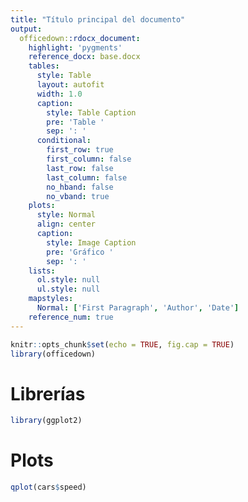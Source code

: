 ```yaml
---
title: "Título principal del documento"
output: 
  officedown::rdocx_document:
    highlight: 'pygments'
    reference_docx: base.docx
    tables:
      style: Table
      layout: autofit
      width: 1.0
      caption:
        style: Table Caption
        pre: 'Table '
        sep: ': '
      conditional:
        first_row: true
        first_column: false
        last_row: false
        last_column: false
        no_hband: false
        no_vband: true
    plots:
      style: Normal
      align: center
      caption:
        style: Image Caption
        pre: 'Gráfico '
        sep: ': '
    lists:
      ol.style: null
      ul.style: null
    mapstyles:
      Normal: ['First Paragraph', 'Author', 'Date']
    reference_num: true
---
```

  
```r
knitr::opts_chunk$set(echo = TRUE, fig.cap = TRUE)
library(officedown)
```

# Librerías
```r
library(ggplot2)
```

# Plots
```r
qplot(cars$speed)
```

